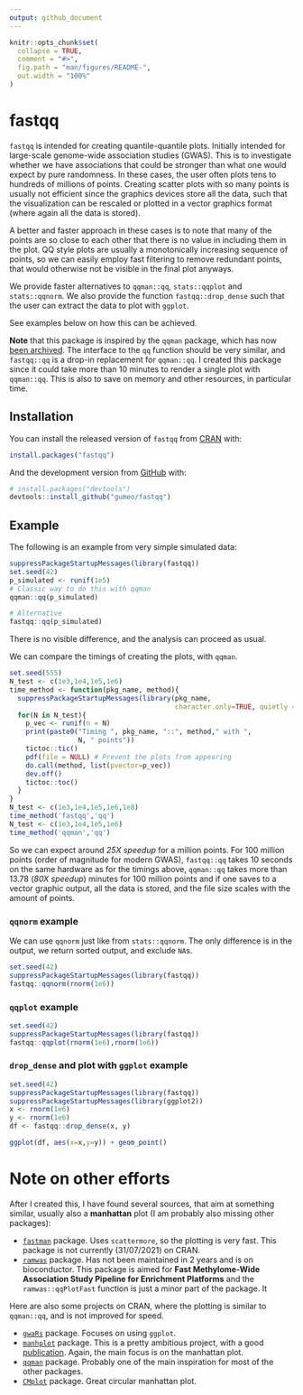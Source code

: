 ```yaml
---
output: github_document
---
```


<!-- README.md is generated from README.Rmd. Please edit that file -->

```r
knitr::opts_chunk$set(
  collapse = TRUE,
  comment = "#>",
  fig.path = "man/figures/README-",
  out.width = "100%"
)
```

# fastqq

<!-- badges: start -->
<!-- badges: end -->

`fastqq` is intended for creating quantile-quantile plots.
Initially intended for large-scale genome-wide association studies (GWAS). 
This is to investigate whether we have associations
that could be stronger than what one would expect by pure randomness.
In these cases, the user often plots tens to hundreds of millions of points.
Creating scatter plots with so many points is usually not efficient since the 
graphics devices store all the data, such that the visualization can be 
rescaled or plotted in a vector graphics format (where again all the data is stored).

A better and faster approach in these cases is to note that many of the points
are so close to each other that there is no value in including them in the
plot. QQ style plots are usually a monotonically increasing sequence of points,
so we can easily employ fast filtering to remove redundant points, that would
otherwise not be visible in the final plot anyways.

We provide faster alternatives to `qqman::qq`, `stats::qqplot` and 
`stats::qqnorm`. We also provide the function `fastqq::drop_dense` such that
the user can extract the data to plot with `ggplot`.

See examples below on how this can be achieved.

**Note** that this package is inspired by the `qqman` package, which has now
[been archived](https://github.com/stephenturner/qqman). The interface to the 
`qq` function should be very similar, and `fastqq::qq` is a 
drop-in replacement for `qqman::qq`. I created this package since it could take
more than 10 minutes to render a single plot with `qqman::qq`. This is also to
save on memory and other resources, in particular time.

## Installation

You can install the released version of `fastqq` from 
[CRAN](https://CRAN.R-project.org) with:

``` r
install.packages("fastqq")
```

And the development version from [GitHub](https://github.com/) with:

``` r
# install.packages("devtools")
devtools::install_github("gumeo/fastqq")
```
## Example

The following is an example from very simple simulated data:

```r
suppressPackageStartupMessages(library(fastqq))
set.seed(42)
p_simulated <- runif(1e5)
# Classic way to do this with qqman
qqman::qq(p_simulated)

# Alternative
fastqq::qq(p_simulated)
```

There is no visible difference, and the analysis can proceed as usual.

We can compare the timings of creating the plots, with `qqman`.

```r
set.seed(555)
N_test <- c(1e3,1e4,1e5,1e6)
time_method <- function(pkg_name, method){
  suppressPackageStartupMessages(library(pkg_name, 
                                         character.only=TRUE, quietly = TRUE))
  for(N in N_test){
    p_vec <- runif(n = N)
    print(paste0("Timing ", pkg_name, "::", method," with ", 
                 N, " points"))
    tictoc::tic()
    pdf(file = NULL) # Prevent the plots from appearing
    do.call(method, list(pvector=p_vec))
    dev.off()
    tictoc::toc()  
  }
}
N_test <- c(1e3,1e4,1e5,1e6,1e8)
time_method('fastqq','qq')
N_test <- c(1e3,1e4,1e5,1e6)
time_method('qqman','qq')
```

So we can expect around *25X speedup* for a million points. For 100 million points (order of magnitude for modern GWAS), `fastqq::qq` takes 10 seconds on the same hardware as for the timings above, `qqman::qq` takes more than 13.78 (*80X speedup*) minutes for 100 million points and if one saves to a vector graphic output, all the data is stored, and the file size scales with the amount of points.

### `qqnorm` example

We can use `qqnorm` just like from `stats::qqnorm`. The only difference is in
the output, we return sorted output, and exclude `NA`s.

```r
set.seed(42)
suppressPackageStartupMessages(library(fastqq))
fastqq::qqnorm(rnorm(1e6))
```

### `qqplot` example

```r
set.seed(42)
suppressPackageStartupMessages(library(fastqq))
fastqq::qqplot(rnorm(1e6),rnorm(1e6))
```

### `drop_dense` and plot with `ggplot` example

```r
set.seed(42)
suppressPackageStartupMessages(library(fastqq))
suppressPackageStartupMessages(library(ggplot2))
x <- rnorm(1e6)
y <- rnorm(1e6)
df <- fastqq::drop_dense(x, y)

ggplot(df, aes(x=x,y=y)) + geom_point()
```

# Note on other efforts

After I created this, I have found several sources, that aim at something
similar, usually also a **manhattan** plot (I am probably also missing other packages):

- [`fastman`](https://github.com/roman-tremmel/ggfastman) package. Uses `scattermore`, so the plotting is very fast. This package is not currently (31/07/2021) on CRAN.
- [`ramwas`](https://github.com/andreyshabalin/ramwas) package. Has not been maintained in 2 years and is on bioconductor. This package is aimed for **Fast Methylome-Wide Association Study Pipeline for Enrichment Platforms** and the `ramwas::qqPlotFast` function is just a minor part of the package. It 

Here are also some projects on CRAN, where the plotting is similar to `qqman::qq`, and is not improved for speed.

- [`gwaRs`](https://github.com/LindoNkambule/gwaRs) package. Focuses on using `ggplot`.
- [`manhplot`](https://github.com/cgrace1978/manhplot) package. This is a pretty ambitious project, with a good [publication](https://bmcbioinformatics.biomedcentral.com/track/pdf/10.1186/s12859-019-3201-y.pdf). Again, the main focus is on the manhattan plot.
- [`qqman`](https://github.com/stephenturner/qqman) package. Probably one of the main inspiration for most of the other packages.
- [`CMplot`](https://github.com/YinLiLin/CMplot) package. Great circular manhattan plot.
